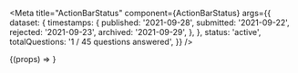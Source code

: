 <!--- Checkbox.stories.mdx -->



<Meta
    title="ActionBarStatus"
    component={ActionBarStatus}
    args={{
        dataset: {
            timestamps: {
                published: '2021-09-28',
                submitted: '2021-09-22',
                rejected: '2021-09-23',
                archived: '2021-09-29',
            },
        },
        status: 'active',
        totalQuestions: '1 / 45 questions answered',
    }}
/>

<Canvas>
    <Story name="Basic">{(props) => <ActionBarStatus {...props} />}</Story>
</Canvas>
